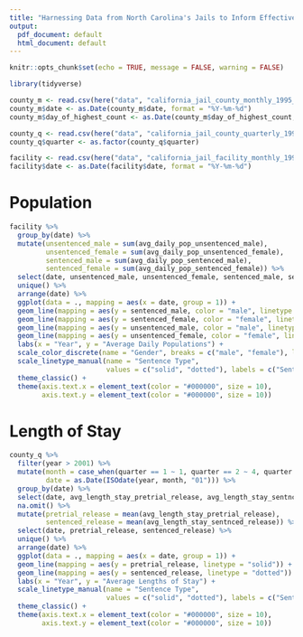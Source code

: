 ```yaml
---
title: "Harnessing Data from North Carolina's Jails to Inform Effective Policies — California Jail Profile Survey"
output:
  pdf_document: default
  html_document: default
---
```


```r
knitr::opts_chunk$set(echo = TRUE, message = FALSE, warning = FALSE)
```

```r
library(tidyverse)
```

```r
county_m <- read.csv(here("data", "california_jail_county_monthly_1995_2020.csv"))
county_m$date <- as.Date(county_m$date, format = "%Y-%m-%d")
county_m$day_of_highest_count <- as.Date(county_m$day_of_highest_count, format = "%Y-%m-%d")

county_q <- read.csv(here("data", "california_jail_county_quarterly_1995_2020.csv"))
county_q$quarter <- as.factor(county_q$quarter)

facility <- read.csv(here("data", "california_jail_facility_monthly_1995_2020.csv"))
facility$date <- as.Date(facility$date, format = "%Y-%m-%d")
```

# Population

```r
facility %>% 
  group_by(date) %>% 
  mutate(unsentenced_male = sum(avg_daily_pop_unsentenced_male),
         unsentenced_female = sum(avg_daily_pop_unsentenced_female),
         sentenced_male = sum(avg_daily_pop_sentenced_male),
         sentenced_female = sum(avg_daily_pop_sentenced_female)) %>% 
  select(date, unsentenced_male, unsentenced_female, sentenced_male, sentenced_female) %>% 
  unique() %>% 
  arrange(date) %>% 
  ggplot(data = ., mapping = aes(x = date, group = 1)) +
  geom_line(mapping = aes(y = sentenced_male, color = "male", linetype = "solid")) +
  geom_line(mapping = aes(y = sentenced_female, color = "female", linetype = "solid")) +
  geom_line(mapping = aes(y = unsentenced_male, color = "male", linetype = "dotted")) +
  geom_line(mapping = aes(y = unsentenced_female, color = "female", linetype = "dotted")) +
  labs(x = "Year", y = "Average Daily Populations") +
  scale_color_discrete(name = "Gender", breaks = c("male", "female"), labels = c("Male", "Female")) +
  scale_linetype_manual(name = "Sentence Type",
                        values = c("solid", "dotted"), labels = c("Sentenced", "Unsentenced")) +
  theme_classic() +
  theme(axis.text.x = element_text(color = "#000000", size = 10),
        axis.text.y = element_text(color = "#000000", size = 10))
```

# Length of Stay

```r
county_q %>% 
  filter(year > 2001) %>% 
  mutate(month = case_when(quarter == 1 ~ 1, quarter == 2 ~ 4, quarter == 3 ~ 7, quarter == 4 ~ 10),
         date = as.Date(ISOdate(year, month, "01"))) %>% 
  group_by(date) %>% 
  select(date, avg_length_stay_pretrial_release, avg_length_stay_sentnced_release) %>% 
  na.omit() %>% 
  mutate(pretrial_release = mean(avg_length_stay_pretrial_release),
         sentenced_release = mean(avg_length_stay_sentnced_release)) %>% 
  select(date, pretrial_release, sentenced_release) %>% 
  unique() %>% 
  arrange(date) %>% 
  ggplot(data = ., mapping = aes(x = date, group = 1)) +
  geom_line(mapping = aes(y = pretrial_release, linetype = "solid")) +
  geom_line(mapping = aes(y = sentenced_release, linetype = "dotted")) +
  labs(x = "Year", y = "Average Lengths of Stay") +
  scale_linetype_manual(name = "Sentence Type",
                        values = c("solid", "dotted"), labels = c("Sentenced", "Pretrial")) +
  theme_classic() +
  theme(axis.text.x = element_text(color = "#000000", size = 10),
        axis.text.y = element_text(color = "#000000", size = 10))
```